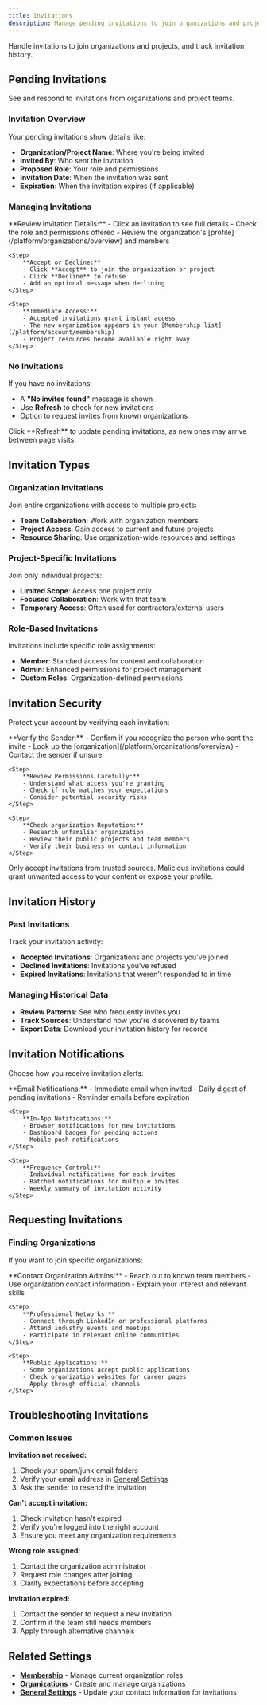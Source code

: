 ```yaml
---
title: Invitations
description: Manage pending invitations to join organizations and projects.
---
```



Handle invitations to join organizations and projects, and track invitation history.

## Pending Invitations

See and respond to invitations from organizations and project teams.

### Invitation Overview

Your pending invitations show details like:
- **Organization/Project Name**: Where you're being invited
- **Invited By**: Who sent the invitation
- **Proposed Role**: Your role and permissions
- **Invitation Date**: When the invitation was sent
- **Expiration**: When the invitation expires (if applicable)

### Managing Invitations

<Steps>
    <Step>
        **Review Invitation Details:**
        - Click an invitation to see full details
        - Check the role and permissions offered
    - Review the organization's [profile](/platform/organizations/overview) and members
    </Step>

    <Step>
        **Accept or Decline:**
        - Click **Accept** to join the organization or project
        - Click **Decline** to refuse
        - Add an optional message when declining
    </Step>

    <Step>
        **Immediate Access:**
        - Accepted invitations grant instant access
        - The new organization appears in your [Membership list](/platform/account/membership)
        - Project resources become available right away
    </Step>
</Steps>

### No Invitations

If you have no invitations:
- A **"No invites found"** message is shown  
- Use **Refresh** to check for new invitations  
- Option to request invites from known organizations

<Callout type="info">
Click **Refresh** to update pending invitations, as new ones may arrive between page visits.
</Callout>

## Invitation Types

### Organization Invitations

Join entire organizations with access to multiple projects:
- **Team Collaboration**: Work with organization members
- **Project Access**: Gain access to current and future projects
- **Resource Sharing**: Use organization-wide resources and settings

### Project-Specific Invitations

Join only individual projects:  
- **Limited Scope**: Access one project only  
- **Focused Collaboration**: Work with that team  
- **Temporary Access**: Often used for contractors/external users

### Role-Based Invitations

Invitations include specific role assignments:
- **Member**: Standard access for content and collaboration
- **Admin**: Enhanced permissions for project management
- **Custom Roles**: Organization-defined permissions

## Invitation Security

Protect your account by verifying each invitation:

<Steps>
    <Step>
        **Verify the Sender:**
        - Confirm if you recognize the person who sent the invite
    - Look up the [organization](/platform/organizations/overview)
        - Contact the sender if unsure
    </Step>

    <Step>
        **Review Permissions Carefully:**
        - Understand what access you're granting
        - Check if role matches your expectations
        - Consider potential security risks
    </Step>

    <Step>
        **Check organization Reputation:**
        - Research unfamiliar organization
        - Review their public projects and team members
        - Verify their business or contact information
    </Step>
</Steps>

<Callout type="warn" title="Security Notice">
Only accept invitations from trusted sources. Malicious invitations could grant unwanted access to your content or expose your profile.
</Callout>

## Invitation History

### Past Invitations

Track your invitation activity:
- **Accepted Invitations**: Organizations and projects you've joined
- **Declined Invitations**: Invitations you've refused
- **Expired Invitations**: Invitations that weren't responded to in time

### Managing Historical Data

- **Review Patterns**: See who frequently invites you
- **Track Sources**: Understand how you're discovered by teams
- **Export Data**: Download your invitation history for records

## Invitation Notifications

Choose how you receive invitation alerts:

<Steps>
    <Step>
        **Email Notifications:**
        - Immediate email when invited
        - Daily digest of pending invitations
        - Reminder emails before expiration
    </Step>

    <Step>
        **In-App Notifications:**
        - Browser notifications for new invitations
        - Dashboard badges for pending actions
        - Mobile push notifications
    </Step>

    <Step>
        **Frequency Control:**
        - Individual notifications for each invites
        - Batched notifications for multiple invites
        - Weekly summary of invitation activity
    </Step>
</Steps>

## Requesting Invitations

### Finding Organizations

If you want to join specific organizations:

<Steps>
    <Step>
        **Contact Organization Admins:**
        - Reach out to known team members
        - Use organization contact information
        - Explain your interest and relevant skills
    </Step>

    <Step>
        **Professional Networks:**
        - Connect through LinkedIn or professional platforms
        - Attend industry events and meetups
        - Participate in relevant online communities
    </Step>

    <Step>
        **Public Applications:**
        - Some organizations accept public applications
        - Check organization websites for career pages
        - Apply through official channels
    </Step>
</Steps>

## Troubleshooting Invitations

### Common Issues

**Invitation not received:**
1. Check your spam/junk email folders
2. Verify your email address in [General Settings](/platform/account/general-settings)
3. Ask the sender to resend the invitation

**Can't accept invitation:**
1. Check invitation hasn't expired
2. Verify you're logged into the right account
3. Ensure you meet any organization requirements

**Wrong role assigned:**
1. Contact the organization administrator
2. Request role changes after joining
3. Clarify expectations before accepting

**Invitation expired:**
1. Contact the sender to request a new invitation
2. Confirm if the team still needs members
3. Apply through alternative channels

## Related Settings

- **[Membership](/platform/account/membership)** - Manage current organization roles
- **[Organizations](/platform/organizations/overview)** - Create and manage organizations
- **[General Settings](/platform/account/general-settings)** - Update your contact information for invitations
